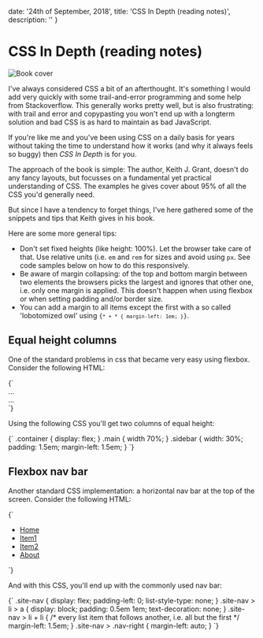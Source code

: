 
  date: '24th of September, 2018',
  title: 'CSS In Depth (reading notes)',
  description: ''
}

# CSS In Depth (reading notes)

![Book cover](/static/blog/css-in-depth-cropped.jpg)

I've always considered CSS a bit of an afterthought. It's something I would add very quickly with some trail-and-error programming and some help from Stackoverflow. This generally works pretty well, but is also frustrating: with trail and error and copypasting you won't end up with a longterm solution and bad CSS is as hard to maintain as bad JavaScript.

If you're like me and you've been using CSS on a daily basis for years without taking the time to understand how it works (and why it always feels so buggy) then <i>CSS In Depth</i> is for you.

The approach of the book is simple: The author, Keith J. Grant, doesn't do any fancy layouts, but focusses on a fundamental yet practical understanding of CSS. The examples he gives cover about 95% of all the CSS you'd generally need.

But since I have a tendency to forget things, I've here gathered some of the snippets and tips that Keith gives in his book.

Here are some more general tips:

- Don't set fixed heights (like height: 100%). Let the browser take care of that. Use relative units (i.e. <code>em</code> and <code>rem</code> for sizes and avoid using <code>px</code>. See code samples below on how to do this responsively.
- Be aware of margin collapsing: of the top and bottom margin between two elements the browsers picks the largest and ignores that other one, i.e. only one margin is applied. This doesn't happen when using flexbox or when setting padding and/or border size.
- You can add a margin to all items except the first with a so called 'lobotomized owl' using <code>{`* + * { margin-left: 1em; }`}</code>.

## Equal height columns

One of the standard problems in css that became very easy using flexbox. Consider the following HTML:

<CodeBlock language="html">
{`
<div class="container">
  <main class="main">...</main>
  <aside class="sidebar">...</aside>
</div>
`}
</CodeBlock>

Using the following CSS you'll get two columns of equal height:

<CodeBlock language="css">
{`
.container {
  display: flex;
}
.main {
  width 70%;
}
.sidebar {
  width: 30%;
  padding: 1.5em;
  margin-left: 1.5em;
}
`}</CodeBlock>

## Flexbox nav bar

Another standard CSS implementation: a horizontal nav bar at the top of the screen. Consider the following HTML:

<CodeBlock language="html">
{`
<nav>
  <ul class="site-nav">
      <li><a href="#">Home</a></li>
      <li><a href="#">Item1</a></li>
      <li><a href="#">Item2</a></li>
      <li class="nav-right"><a href="#">About</a></li>
  </ul>
</nav>
`}</CodeBlock>

And with this CSS, you'll end up with the commonly used nav bar:

<CodeBlock language="css">
{`
.site-nav {
  display: flex;
  padding-left: 0;
  list-style-type: none;
}
.site-nav > li > a {
  display: block;
  padding: 0.5em 1em;
  text-decoration: none;
}
.site-nav > li + li {
  /* every list item that follows another, i.e. all but the first */
  margin-left: 1.5em;
}
.site-nav > .nav-right {
  margin-left: auto;
}
`}</CodeBlock>